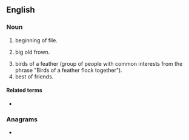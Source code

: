 {{also|bof}}
==English==
{{wikipedia}}

===Noun===
{{en-noun}}

# {{lb|en|computing}} beginning of file.
# {{lb|en|Internet}} big old frown.
# birds of a feather (group of people with common interests from the phrase "Birds of a feather flock together").
# best of friends.

====Related terms====
* {{l|en|EOF}}

===Anagrams===
* {{anagrams|en|F. B. O.|F. O. B.|F.B.O.|F.O.B.|F/B/O|FBO|FOB|fob}}